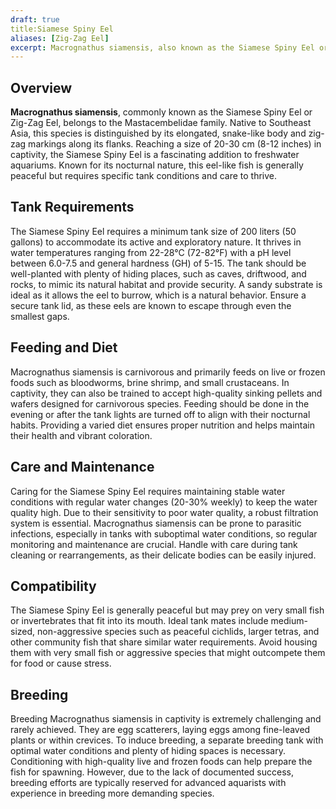 ```yaml
---
draft: true
title:Siamese Spiny Eel
aliases: [Zig-Zag Eel]
excerpt: Macrognathus siamensis, also known as the Siamese Spiny Eel or Zig-Zag Eel, is a nocturnal fish known for its elongated body and distinctive coloration.
---
```


## Overview

**Macrognathus siamensis**, commonly known as the Siamese Spiny Eel or Zig-Zag Eel, belongs to the Mastacembelidae
family. Native to Southeast Asia, this species is distinguished by its elongated, snake-like body and zig-zag markings
along its flanks. Reaching a size of 20-30 cm (8-12 inches) in captivity, the Siamese Spiny Eel is a fascinating
addition to freshwater aquariums. Known for its nocturnal nature, this eel-like fish is generally peaceful but requires
specific tank conditions and care to thrive.

## Tank Requirements

The Siamese Spiny Eel requires a minimum tank size of 200 liters (50 gallons) to accommodate its active and exploratory
nature. It thrives in water temperatures ranging from 22-28°C (72-82°F) with a pH level between 6.0-7.5 and general
hardness (GH) of 5-15. The tank should be well-planted with plenty of hiding places, such as caves, driftwood, and
rocks, to mimic its natural habitat and provide security. A sandy substrate is ideal as it allows the eel to burrow,
which is a natural behavior. Ensure a secure tank lid, as these eels are known to escape through even the smallest gaps.

## Feeding and Diet

Macrognathus siamensis is carnivorous and primarily feeds on live or frozen foods such as bloodworms, brine shrimp, and
small crustaceans. In captivity, they can also be trained to accept high-quality sinking pellets and wafers designed for
carnivorous species. Feeding should be done in the evening or after the tank lights are turned off to align with their
nocturnal habits. Providing a varied diet ensures proper nutrition and helps maintain their health and vibrant
coloration.

## Care and Maintenance

Caring for the Siamese Spiny Eel requires maintaining stable water conditions with regular water changes (20-30% weekly)
to keep the water quality high. Due to their sensitivity to poor water quality, a robust filtration system is essential.
Macrognathus siamensis can be prone to parasitic infections, especially in tanks with suboptimal water conditions, so
regular monitoring and maintenance are crucial. Handle with care during tank cleaning or rearrangements, as their
delicate bodies can be easily injured.

## Compatibility

The Siamese Spiny Eel is generally peaceful but may prey on very small fish or invertebrates that fit into its mouth.
Ideal tank mates include medium-sized, non-aggressive species such as peaceful cichlids, larger tetras, and other
community fish that share similar water requirements. Avoid housing them with very small fish or aggressive species that
might outcompete them for food or cause stress.

## Breeding

Breeding Macrognathus siamensis in captivity is extremely challenging and rarely achieved. They are egg scatterers,
laying eggs among fine-leaved plants or within crevices. To induce breeding, a separate breeding tank with optimal water
conditions and plenty of hiding spaces is necessary. Conditioning with high-quality live and frozen foods can help
prepare the fish for spawning. However, due to the lack of documented success, breeding efforts are typically reserved
for advanced aquarists with experience in breeding more demanding species.
